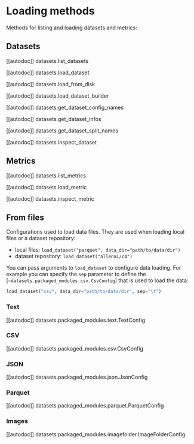 # Loading methods

Methods for listing and loading datasets and metrics:

## Datasets

[[autodoc]] datasets.list_datasets

[[autodoc]] datasets.load_dataset

[[autodoc]] datasets.load_from_disk

[[autodoc]] datasets.load_dataset_builder

[[autodoc]] datasets.get_dataset_config_names

[[autodoc]] datasets.get_dataset_infos

[[autodoc]] datasets.get_dataset_split_names

[[autodoc]] datasets.inspect_dataset

## Metrics

[[autodoc]] datasets.list_metrics

[[autodoc]] datasets.load_metric

[[autodoc]] datasets.inspect_metric

## From files

Configurations used to load data files.
They are used when loading local files or a dataset repository:

- local files: `load_dataset("parquet", data_dir="path/to/data/dir")`
- dataset repository: `load_dataset("allenai/c4")`

You can pass arguments to `load_dataset` to configure data loading.
For example you can specify the `sep` parameter to define the [`~datasets.packaged_modules.csv.CsvConfig`] that is used to load the data:

```python
load_dataset("csv", data_dir="path/to/data/dir", sep="\t")
```

### Text

[[autodoc]] datasets.packaged_modules.text.TextConfig

### CSV

[[autodoc]] datasets.packaged_modules.csv.CsvConfig

### JSON

[[autodoc]] datasets.packaged_modules.json.JsonConfig

### Parquet

[[autodoc]] datasets.packaged_modules.parquet.ParquetConfig

### Images

[[autodoc]] datasets.packaged_modules.imagefolder.ImageFolderConfig
